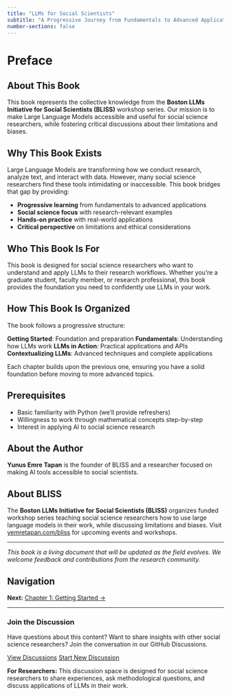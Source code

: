 ```yaml
---
title: "LLMs for Social Scientists"
subtitle: "A Progressive Journey from Fundamentals to Advanced Applications"
number-sections: false
---
```


# Preface {.unnumbered}

## About This Book

This book represents the collective knowledge from the **Boston LLMs Initiative for Social Scientists (BLISS)** workshop series. Our mission is to make Large Language Models accessible and useful for social science researchers, while fostering critical discussions about their limitations and biases.

## Why This Book Exists

Large Language Models are transforming how we conduct research, analyze text, and interact with data. However, many social science researchers find these tools intimidating or inaccessible. This book bridges that gap by providing:

- **Progressive learning** from fundamentals to advanced applications
- **Social science focus** with research-relevant examples
- **Hands-on practice** with real-world applications
- **Critical perspective** on limitations and ethical considerations

## Who This Book Is For

This book is designed for social science researchers who want to understand and apply LLMs to their research workflows. Whether you're a graduate student, faculty member, or research professional, this book provides the foundation you need to confidently use LLMs in your work.

## How This Book Is Organized

The book follows a progressive structure:

**Getting Started**: Foundation and preparation
**Fundamentals**: Understanding how LLMs work
**LLMs in Action**: Practical applications and APIs
**Contextualizing LLMs**: Advanced techniques and complete applications

Each chapter builds upon the previous one, ensuring you have a solid foundation before moving to more advanced topics.

## Prerequisites

- Basic familiarity with Python (we'll provide refreshers)
- Willingness to work through mathematical concepts step-by-step
- Interest in applying AI to social science research

## About the Author

**Yunus Emre Tapan** is the founder of BLISS and a researcher focused on making AI tools accessible to social scientists.

## About BLISS

The **Boston LLMs Initiative for Social Scientists (BLISS)** organizes funded workshop series teaching social science researchers how to use large language models in their work, while discussing limitations and biases. Visit [yemretapan.com/bliss](https://yemretapan.com/bliss) for upcoming events and workshops.

---

*This book is a living document that will be updated as the field evolves. We welcome feedback and contributions from the research community.*

## Navigation

**Next:** [Chapter 1: Getting Started →](00-getting-started/01-course-overview.qmd) 

<div class="comments-section">
<hr class="comments-divider">
<div class="comments-container">
<h3 class="comments-title">Join the Discussion</h3>
<p class="comments-description">Have questions about this content? Want to share insights with other social science researchers? Join the conversation in our GitHub Discussions.</p>
<div class="comments-actions">
<a href="https://github.com/tapanyemre/LLMs4SocialScientists/discussions" class="btn btn-primary comments-btn" target="_blank" rel="noopener">View Discussions</a>
<a href="https://github.com/tapanyemre/LLMs4SocialScientists/discussions/new" class="btn btn-outline comments-btn" target="_blank" rel="noopener">Start New Discussion</a>
</div>
<div class="comments-note">
<p><strong>For Researchers:</strong> This discussion space is designed for social science researchers to share experiences, ask methodological questions, and discuss applications of LLMs in their work.</p>
</div>
</div>
</div> 